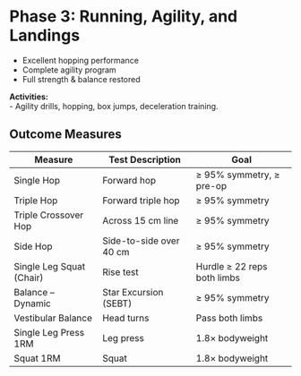 # Phase 3: Running, Agility, and Landings {#phase-3-running-agility-and-landings}

::: {.callout-important title="Most Important Goals — Phase 3"}
-   Excellent hopping performance\
-   Complete agility program\
-   Full strength & balance restored\
:::

**Activities:**\
- Agility drills, hopping, box jumps, deceleration training.

## Outcome Measures {#phase3-outcomes}

| Measure | Test Description | Goal |
|----|----|----|
| Single Hop | Forward hop | ≥ 95% symmetry, ≥ pre-op |
| Triple Hop | Forward triple hop | ≥ 95% symmetry |
| Triple Crossover Hop | Across 15 cm line | ≥ 95% symmetry |
| Side Hop | Side-to-side over 40 cm | ≥ 95% symmetry |
| Single Leg Squat (Chair) | Rise test | Hurdle ≥ 22 reps both limbs |
| Balance – Dynamic | Star Excursion (SEBT) | ≥ 95% symmetry |
| Vestibular Balance | Head turns | Pass both limbs |
| Single Leg Press 1RM | Leg press | 1.8× bodyweight |
| Squat 1RM | Squat | 1.8× bodyweight |
